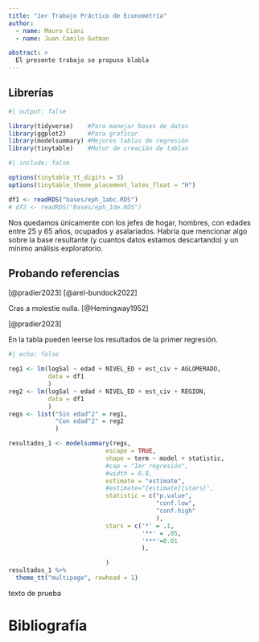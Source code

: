```yaml
---
title: "1er Trabajo Práctico de Econometría"
author:
  - name: Mauro Ciani
  - name: Juan Camilo Gutman

abstract: > 
  El presente trabajo se propuso blabla
---
```


## Librerías

```r
#| output: false

library(tidyverse)    #Para manejar bases de datos
library(ggplot2)      #Para graficar
library(modelsummary) #Mejores tablas de regresión 
library(tinytable)    #Motor de creación de tablas
```

```r
#| include: false

options(tinytable_tt_digits = 3)
options(tinytable_theme_placement_latex_float = "H")
```

```r
df1 <- readRDS("bases/eph_1abc.RDS")
# df2 <- readRDS("Bases/eph_1de.RDS")
```

Nos quedamos únicamente con los jefes de hogar, hombres, con edades entre 25 y 65 años, ocupados y asalariados. Habría que mencionar algo sobre la base resultante (y cuantos datos estamos descartando) y un mínimo análisis exploratorio.

## Probando referencias

[@pradier2023] [@arel-bundock2022]

Cras a molestie nulla. [@Hemingway1952]

[@pradier2023]

En la tabla pueden leerse los resultados de la primer regresión.

\newpage
\KOMAoptions{paper=landscape,pagesize}
\recalctypearea

```r
#| echo: false

reg1 <- lm(logSal ~ edad + NIVEL_ED + est_civ + AGLOMERADO,
           data = df1
           )
reg2 <- lm(logSal ~ edad + NIVEL_ED + est_civ + REGION,
           data = df1
           )
regs <- list("Sin edad^2" = reg1,
             "Con edad^2" = reg2
             )

resultados_1 <- modelsummary(regs,
                           escape = TRUE,
                           shape = term ~ model + statistic,
                           #cap = "1er regresión",
                           #width = 0.8,
                           estimate = "estimate",
                           #estimate="{estimate}{stars}",
                           statistic = c("p.value",
                                         "conf.low",
                                         "conf.high"
                                         ),
                           stars = c('*' = .1,
                                     '**' = .05,
                                     '***'=0.01
                                     ),

                           )
resultados_1 %>%
  theme_tt("multipage", rowhead = 1)
```

\newpage
\KOMAoptions{paper=portrait,pagesize}
\recalctypearea

texto de prueba

# Bibliografía
